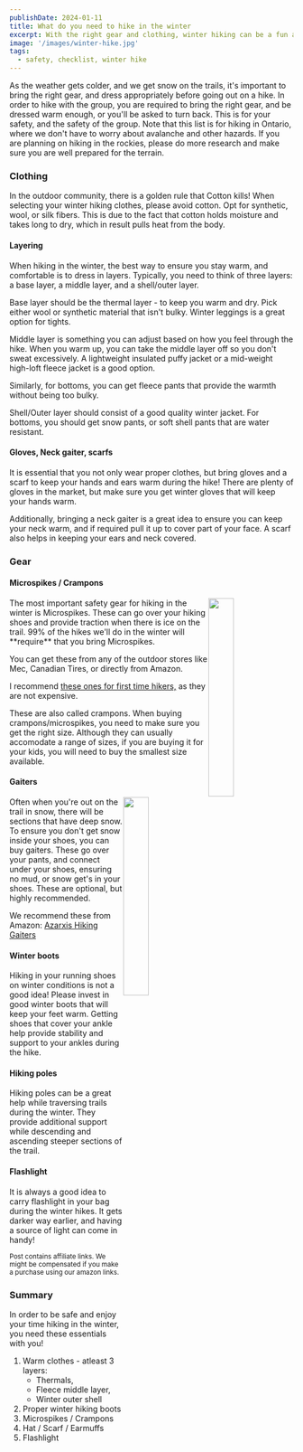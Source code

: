 ```yaml
---
publishDate: 2024-01-11
title: What do you need to hike in the winter
excerpt: With the right gear and clothing, winter hiking can be a fun and safe activity
image: '/images/winter-hike.jpg'
tags:
  - safety, checklist, winter hike
---
```


As the weather gets colder, and we get snow on the trails, it's important to bring the right gear, and dress appropriately before going out on a hike.
In order to hike with the group, you are required to bring the right gear, and be dressed warm enough, or you'll be asked to turn back. This is for your safety, and the safety of the group. Note that this list is for hiking in Ontario, where we don't have to worry about avalanche and other hazards. If you are planning on hiking in the rockies, please do more research and make sure you are well prepared for the terrain.

### Clothing
In the outdoor community, there is a golden rule that Cotton kills! When selecting your winter hiking clothes, please avoid cotton. Opt for synthetic, wool, or silk fibers. This is due to the fact that cotton holds moisture and takes long to dry, which in result pulls heat from the body. 

#### Layering

When hiking in the winter, the best way to ensure you stay warm, and comfortable is to dress in layers. Typically, you need to think of three layers: a base layer, a middle layer, and a shell/outer layer.


Base layer should be the thermal layer - to keep you warm and dry. Pick either wool or synthetic material that isn't bulky. Winter leggings is a great option for tights.

Middle layer is something you can adjust based on how you feel through the hike. When you warm up, you can take the middle layer off so you don't sweat excessively. A lightweight insulated puffy jacket or a mid-weight high-loft fleece jacket is a good option. 

Similarly, for bottoms, you can get fleece pants that provide the warmth without being too bulky.

Shell/Outer layer should consist of a good quality winter jacket. For bottoms, you should get snow pants, or soft shell pants that are water resistant. 

#### Gloves, Neck gaiter, scarfs

It is essential that you not only wear proper clothes, but bring gloves and a scarf to keep your hands and ears warm during the hike! There are plenty of gloves in the market, but make sure you get winter gloves that will keep your hands warm.

Additionally, bringing a neck gaiter is a great idea to ensure you can keep your neck warm, and if required pull it up to cover part of your face. A scarf also helps in keeping your ears and neck covered.


### Gear

#### Microspikes / Crampons
<a target="_blank" href="https://www.amazon.ca/Crampons-Traction-Stainless-Climbing-Mountaineering/dp/B07H4H98ZF/ref=sr_1_5?dib=eyJ2IjoiMSJ9.WtVgyYsaxCA1GvWkGbcMGPmmSWLCtN1MCAoA9E0xx9ZMgnGSSiEOiFLUJgScWx1e_d5Ijw-RNh7eM4TM07nj6g.KlmYL40cZb_wY4XXgIisQHkwmprw34ov-V4olQUxPVs&amp;dib_tag=se&amp;keywords=microspikes&amp;sr=8-5&amp;th=1&_encoding=UTF8&tag=redfactor-20&linkCode=ur2&linkId=8c93c06aeb890ae85d8abd492f5c439f&camp=15121&creative=330641">
<img style="float: right;" src='/images/microspikes.png' width='30%'/></a>
The most important safety gear for hiking in the winter is Microspikes. These can go over your hiking shoes and provide traction when there is ice on the trail. 99% of the hikes we'll do in the winter will **require** that you bring Microspikes.

You can get these from any of the outdoor stores like Mec, Canadian Tires, or directly from Amazon.

I recommend <a target="_blank" href="https://www.amazon.ca/Crampons-Traction-Stainless-Climbing-Mountaineering/dp/B07H4H98ZF/ref=sr_1_5?dib=eyJ2IjoiMSJ9.WtVgyYsaxCA1GvWkGbcMGPmmSWLCtN1MCAoA9E0xx9ZMgnGSSiEOiFLUJgScWx1e_d5Ijw-RNh7eM4TM07nj6g.KlmYL40cZb_wY4XXgIisQHkwmprw34ov-V4olQUxPVs&amp;dib_tag=se&amp;keywords=microspikes&amp;sr=8-5&amp;th=1&_encoding=UTF8&tag=redfactor-20&linkCode=ur2&linkId=8c93c06aeb890ae85d8abd492f5c439f&camp=15121&creative=330641">these ones for first time hikers,</a> as they are not expensive.

These are also called crampons. When buying crampons/microspikes, you need to make sure you get the right size. Although they can usually accomodate a range of sizes, if you are buying it for your kids, you will need to buy the smallest size available. 


#### Gaiters
<a target="_blank" href="https://www.amazon.ca/Azarxis-Backpacking-Breathable-Lightweight-Waterproof/dp/B074TCP8Q9/ref=sr_1_7?keywords=gators&amp;sr=8-7&amp;th=1&_encoding=UTF8&tag=redfactor-20&linkCode=ur2&linkId=1c511e985a12af1c4f4453fabf543e0e&camp=15121&creative=330641">
<img style="float: right;" src='/images/gators.png' width='30%'/>
</a>
Often when you're out on the trail in snow, there will be sections that have deep snow. To ensure you don't get snow inside your shoes, you can buy gaiters. These go over your pants, and connect under your shoes, ensuring no mud, or snow get's in your shoes. These are optional, but highly recommended.

We recommend these from Amazon: <a target="_blank" href="https://www.amazon.ca/Azarxis-Backpacking-Breathable-Lightweight-Waterproof/dp/B074TCP8Q9/ref=sr_1_7?keywords=gators&amp;sr=8-7&amp;th=1&_encoding=UTF8&tag=redfactor-20&linkCode=ur2&linkId=991017256c98acfb3a6ddfbf3aea6743&camp=15121&creative=330641">Azarxis Hiking Gaiters</a>

#### Winter boots
Hiking in your running shoes on winter conditions is not a good idea! Please invest in good winter boots that will keep your feet warm. Getting shoes that cover your ankle help provide stability and support to your ankles during the hike.

#### Hiking poles
Hiking poles can be a great help while traversing trails during the winter. They provide additional support while descending and ascending steeper sections of the trail. 

#### Flashlight
It is always a good idea to carry flashlight in your bag during the winter hikes. It gets darker way earlier, and having a source of light can come in handy!


<small>Post contains affiliate links. We might be compensated if you make a purchase using our amazon links.</small>

### Summary

In order to be safe and enjoy your time hiking in the winter, you need these essentials with you!
1. Warm clothes - atleast 3 layers: 
    * Thermals, 
    * Fleece middle layer, 
    * Winter outer shell
2. Proper winter hiking boots
3. Microspikes / Crampons
4. Hat / Scarf / Earmuffs 
5. Flashlight

